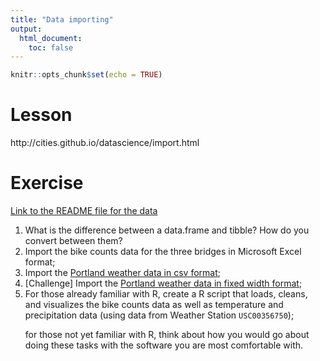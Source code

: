 ```yaml
---
title: "Data importing"
output: 
  html_document:
    toc: false
---
```


```r
knitr::opts_chunk$set(echo = TRUE)
```

# Lesson

http://cities.github.io/datascience/import.html

# Exercise

[Link to the README file for the data](https://github.com/cities/datascience2018/blob/master/data/README.md)

1. What is the difference between a data.frame and tibble? How do you convert between them?
1. Import the bike counts data for the three bridges in Microsoft Excel format;
1. Import the [Portland weather data in csv format](https://github.com/cities/datascience2018/raw/master/data/NCDC-CDO-USC00356750.csv);
1. [Challenge] Import the [Portland weather data in fixed width format](https://github.com/cities/datascience2018/raw/master/data/NCDC-CDO-USC00356750.txt);
1. For those already familiar with R, create a R script that loads, cleans, and visualizes the bike counts data as well as temperature and precipitation data (using data from Weather Station `USC00356750`); <p>
for those not yet familiar with R, think about how you would go about doing these tasks with the software you are most comfortable with.